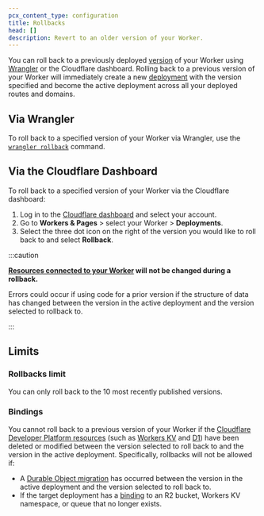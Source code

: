 ```yaml
---
pcx_content_type: configuration
title: Rollbacks
head: []
description: Revert to an older version of your Worker.
---
```


You can roll back to a previously deployed [version](/workers/configuration/versions-and-deployments/#versions) of your Worker using [Wrangler](/workers/wrangler/commands/#rollback) or the Cloudflare dashboard. Rolling back to a previous version of your Worker will immediately create a new [deployment](/workers/configuration/versions-and-deployments/#deployments) with the version specified and become the active deployment across all your deployed routes and domains.

## Via Wrangler

To roll back to a specified version of your Worker via Wrangler, use the [`wrangler rollback`](/workers/wrangler/commands/#rollback) command.

## Via the Cloudflare Dashboard

To roll back to a specified version of your Worker via the Cloudflare dashboard:

1. Log in to the [Cloudflare dashboard](https://dash.cloudflare.com/?to=/:account/workers) and select your account.
2. Go to **Workers & Pages** > select your Worker > **Deployments**.
3. Select the three dot icon on the right of the version you would like to roll back to and select **Rollback**.

:::caution

**[Resources connected to your Worker](/workers/runtime-apis/bindings/) will not be changed during a rollback.**

Errors could occur if using code for a prior version if the structure of data has changed between the version in the active deployment and the version selected to rollback to.

:::

## Limits

### Rollbacks limit

You can only roll back to the 10 most recently published versions.

### Bindings

You cannot roll back to a previous version of your Worker if the [Cloudflare Developer Platform resources](/workers/runtime-apis/bindings/) (such as [Workers KV](/kv/) and [D1](/d1/)) have been deleted or modified between the version selected to roll back to and the version in the active deployment. Specifically, rollbacks will not be allowed if:

* A [Durable Object migration](/durable-objects/reference/durable-objects-migrations/) has occurred between the version in the active deployment and the version selected to roll back to.
* If the target deployment has a [binding](/workers/runtime-apis/bindings/) to an R2 bucket, Workers KV namespace, or queue that no longer exists.
